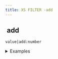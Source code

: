 ```yaml
---
title: XS FILTER -add
---
```


## <img src="../assets/docuBadge (11).png" alt="" data-size="line"> add <a href="#xsadd" id="xsadd"></a>

`value|add:number`

<details>

<summary>Examples</summary>

```javascript
5|add:3       // Returns 8
-1|add:5      // Returns 4
```

</details>
